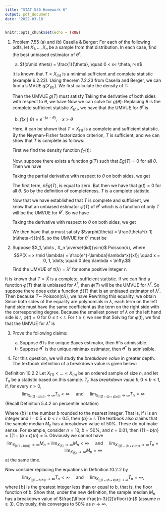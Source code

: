 ```yaml
---
title: "STAT 530 Homework 6"
output: pdf_document
date: '2022-03-18'
---
```


```r
knitr::opts_chunk$set(echo = TRUE)
```

\newcommand{\rsamp}[1]{#1_1, \dots , #1_n}
\newcommand{\orderstats}[1]{#1_{(1)} < \dots < #1_{(n)}}
\newcommand{\minX}{X_{(1)}} 
\newcommand{\maxX}{X_{(n)}}
\newcommand{\pd}{\partial}

(1) Problem 7.55 (a) and (b) Casella & Berger: For each of the following pdfs, let $\rsamp{X}$ be a sample from that distribution. In each case, find the best unbiased estimator of $\theta^r$.

    (a) $f(x\mid \theta) = \frac{1}{\theta}, \quad 0 < x< \theta, r<n$
    
    It is known that $T = \maxX$ is a minimal sufficient and complete statistic (example 6.2.23). Using theorem 7.2.23 from Casella and Berger, we can find a UMVUE $g(\maxX)$. We first calculate the density of T:
    
    \begin{align*}
    f_T(t) &= \frac{\pd}{\pd t}P(\maxX \leq t) = \frac{\pd}{\pd t}[F_X(t)]^n \\
    &= n[F_X(t)]^{n-1}f_X(t) \\
    &= \frac{nt^{n-1}}{\theta^n}I(0<t<\theta)
    \end{align*}
    Then the UMVUE $g(T)$ must satisfy
    \begin{align*}
    \theta^r &= \int_0^\theta g(t)\frac{nt^{n-1}}{\theta^n} dt
    \end{align*}
    Taking the derivative of both sides with respect to $\theta$, we have
    \begin{align*}
    r\theta^{r-1} &= -n\theta^{-(n+1)} \int_0^\theta g(t)nt^{n-1} dt + \theta^n g(\theta)n\theta^{n-1} \\
    &= -\frac{n}{\theta}\int_0^\theta g(t)\frac{nt^{n-1}}{\theta^n} dt + \frac{ng(\theta)}{\theta} \\
    &= -\frac{n\theta^r}{\theta} + \frac{ng(\theta)}{\theta}.
    \end{align*}
    Now we can solve for $g(\theta)$:
    \begin{align*}
    r\theta^{r-1} &= -\frac{n\theta^r}{\theta} + \frac{ng(\theta)}{\theta} \\
    r\theta^r &= -n\theta^r + ng(\theta) \\
    \theta^r(r + n) &= ng(\theta) \\
    \frac{\theta^r(r+n)}{n} &= g(\theta)
    \end{align*}
    Replacing $\theta$ is the complete sufficient statistic $\maxX$, we have that the UMVUE for $\theta^r$ is 
    \begin{align*}
    g(\maxX) &= \frac{\maxX^r(n+r)}{n}
    \end{align*}
    
    \newpage
    
    (b) $f(x\mid \theta) = e^{-(x-\theta)}, \quad x > \theta$
    
    Here, it can be shown that $T = \minX$ is a complete and sufficient statistic. By the Neyman-Fisher factorization criterion, $T$ is sufficient, and we can show that $T$ is complete as follows:
    
    First we find the density function $f_T(t)$:
    \begin{align*}
    f_T(t) &= \frac{\pd}{\pd t}1 - [1 - F_X(t)]^n = n[1-F_X(t)]^{n-1}f_X(t) \\
    &= ne^{-n(t-\theta)}I(t>\theta).
    \end{align*}
    
    Now, suppose there exists a function $g(T)$ such that $Eg(T) = 0$ for all $\theta$. Then we have
    \begin{align*}
    0 &= \int_\theta^\infty g(t)ne^{n\theta}e^{-nt} dt 
    = -ne^{n\theta}\int_{\infty}^\theta g(t)e^{-nt}dt
    \end{align*}
    
    Taking the partial derivative with respect to $\theta$ on both sides, we get
    \begin{align*}
    0 &= n\int_\theta^\infty ng(t)e^{-n(t-\theta)} dt - ng(\theta).
    \end{align*}
    
    The first term, $nEg(T)$, is equal to zero. But then we have that $g(t) = 0$ for all $\theta$. So by the definition of completeness, $T$ is a complete statistic. 
    
    Now that we have established that $T$ is complete and sufficient, we know that an unbiased estimator $\varphi(T)$ of $\theta^r$ which is a function of only $T$ will be the UMVUE for $\theta^r$. So we have
    \begin{align*}
    \theta^r &= E\varphi(T) \\
    &= \int_\theta^\infty \phi(t) ne^{-n(t-\theta)}dt
    \end{align*}
    
    Taking the derivative with respect to $\theta$ on both sides, we get
    \begin{align*}
    r\theta^{r-1} &= n\int_\theta^\infty \varphi ne^{-n(t-\theta)} dt - n\varphi(\theta) \\
    &= \theta^r - n\varphi(\theta). 
    \end{align*}
    
    We then have that $\varphi$ must satisfy $\varphi(\theta) = \frac{\theta^{r-1}(n\theta-r)}{n}$, so the UMVUE for $\theta^r$ must be 
    \begin{align*}
    \varphi(\minX) = \frac{\minX^{r-1}(n\minX - r)}{n}.
    \end{align*}
  
\newpage

(2) Suppose $\rsamp{X} \overset{iid}{\sim}$ Poisson$(\lambda)$, where
$$P(X = x \mid \lambda) = \frac{e^{-\lambda}\lambda^x}{x!}; \quad x = 0, 1, \dots; \quad 0 \leq \lambda < \infty.$$
Find the UMVUE of $\tau(\lambda) = \lambda^r$ for some positive integer $r$.

It is known that $T = \bar{X}$ is a complete, sufficient statistic. If we can find a function $\varphi(T)$ that is unbiased for $\lambda^r$, then $\phi(T)$ will be the UMVUE for $\lambda^r$. So suppose there does exist a function $\phi(T)$ that is an unbiased estimator of $\lambda^r$. Then because $T \sim$ Poisson($n\lambda$), we have
\begin{align*}
\lambda^r &= \sum_{t=0}^\infty \varphi(T) \frac{e^{-n\lambda}(n\lambda)^t}{t!}.
\end{align*}
Rewriting this equality, we obtain
\begin{align*}
\lambda^re^{n\lambda} &= \sum_{t=0}^\infty \varphi(t)\frac{(n\lambda)^t}{t!} \\
\sum_{i=0}^\infty \frac{n^i \lambda^{r+i}}{i!} &= \sum_{t=0}^\infty \varphi(t)\frac{(n\lambda)^t}{t!}
\end{align*}
Since both sides of the equality are polynomials in $\lambda$, each term on the left hand side must have the same coefficient as the term on the right side with the corresponding degree. Because the smallest power of $\lambda$ on the left hand side is $r$, $\varphi(t) = 0$ for $0\leq t<r$. For $t \geq r$, we see that
\begin{align*}
\frac{n^{t-r}\lambda^t}{(t-r)!} &= \varphi(t)\frac{(n\lambda)^t}{t!}
\end{align*}
Solving for $\varphi(t)$, we find that the UMVUE for $\lambda^r$ is 
\begin{align*}
\varphi(t) = \begin{cases} 0 & \text{ for } 0 \leq t < r \\
\frac{n^{-r}t!}{(t-r)!} & \text{ for } t \geq r \end{cases}
\end{align*}

(3) Prove the following claims:

    (a) Suppose $\hat{\theta}$ is the unique Bayes estimator, then $\hat{\theta}$ is admissible.
    (b) Suppose $\theta^*$ is the unique minimax estimator, then $\theta^*$ is admissible.
    
(4) For this question, we will study the *breakdown value* in greater depth. The textbook definition of a breakdown value is given below:

Definition 10.2.2 Let $\orderstats{X}$ be an ordered sample of size $n$, and let $T_n$ be a statistic based on this sample. $T_n$ has *breakdown value* $b, 0\leq b\leq 1$, if, for every $\epsilon > 0$,
$$\lim_{X_{(\{ (1-b)n\})} \to \infty} T_n < \infty \quad \text{ and } \quad \lim_{X_{(\{(1-(b+\epsilon))n \})} \to \infty} T_n = \infty$$
(Recall Definition 5.4.2 on percentile notation)

Where $\{b\}$ is the number $b$ rounded to the nearest integer. That is, if $i$ is an integer and $i-0.5 \leq b < i + 0.5$, then $\{ b\} = i$. The textbook also claims that the sample median $M_n$ has a breakdown value of 50\%. These do not make sense. For example, consider $n = 10$, $b = 50\%$, and $\epsilon = 0.01$, then $\{(1-b)n\} = \{(1-(b + \epsilon))n \} = 5$. Obviously we cannot have
$$\lim_{X_{(\{ (1-b)n\})} \to \infty} M_n = \lim_{X_{(5)} \to \infty} M_n< \infty \quad \text{ and } \quad \lim_{X_{(\{(1-(b+\epsilon))n \})} \to \infty} T_n = \lim_{X_{(5)} \to \infty} M_n = \infty$$
at the same time.

Now consider replacing the equations in Definition 10.2.2 by
$$\lim_{X_{(\lfloor ( 1- b)n \rfloor)} \to \infty } T_n < \infty \quad \text{ and } \quad \lim_{X_{(\lfloor (1 - (b + \epsilon))n \rfloor) \to \infty}} T_n = \infty,$$
where $\lfloor b \rfloor$ is the greatest integer less than or equal to $b$, that is, the floor function of $b$. Show that, under the new definition, the sample median $M_n$ has a breakdown value of $\frac{\lfloor \frac{n-3}{2}\rfloor}{n}$ (assume $n\geq 3$). Obviously, this converges to $50\%$ as $n \to \infty$.